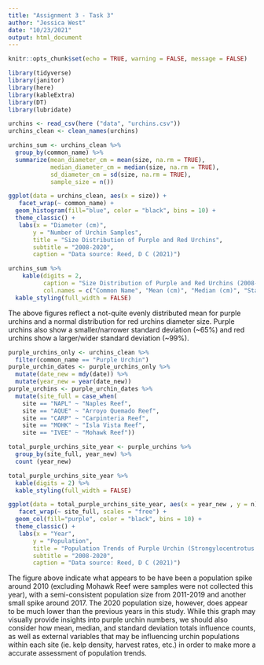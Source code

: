 ```yaml
---
title: "Assignment 3 - Task 3"
author: "Jessica West"
date: "10/23/2021"
output: html_document
---
```


```r
knitr::opts_chunk$set(echo = TRUE, warning = FALSE, message = FALSE)

library(tidyverse)
library(janitor)
library(here)
library(kableExtra)
library(DT)
library(lubridate)
```

```r
urchins <- read_csv(here ("data", "urchins.csv"))
urchins_clean <- clean_names(urchins)
```

```r
urchins_sum <- urchins_clean %>% 
  group_by(common_name) %>% 
  summarize(mean_diameter_cm = mean(size, na.rm = TRUE),
            median_diameter_cm = median(size, na.rm = TRUE),
            sd_diameter_cm = sd(size, na.rm = TRUE),
            sample_size = n())

ggplot(data = urchins_clean, aes(x = size)) + 
   facet_wrap(~ common_name) +
  geom_histogram(fill="blue", color = "black", bins = 10) +
  theme_classic() +
   labs(x = "Diameter (cm)", 
       y = "Number of Urchin Samples", 
       title = "Size Distribution of Purple and Red Urchins",
       subtitle = "2008-2020",
       caption = "Data source: Reed, D C (2021)")

urchins_sum %>% 
    kable(digits = 2,
          caption = "Size Distribution of Purple and Red Urchins (2008-2020)", 
          col.names = c("Common Name", "Mean (cm)", "Median (cm)", "Standard Deviation (cm)", "Sample Size")) %>%
  kable_styling(full_width = FALSE)
```


The above figures reflect a not-quite evenly distributed mean for purple urchins and a normal distribution for red urchins diameter size. Purple urchins also show a smaller/narrower standard deviation (~65%) and red urchins show a larger/wider standard deviation (~99%).


```r
purple_urchins_only <- urchins_clean %>% 
  filter(common_name == "Purple Urchin")
purple_urchin_dates <- purple_urchins_only %>% 
  mutate(date_new = mdy(date)) %>% 
  mutate(year_new = year(date_new))
purple_urchins <- purple_urchin_dates %>%
  mutate(site_full = case_when(
    site == "NAPL" ~ "Naples Reef",
    site == "AQUE" ~ "Arroyo Quemado Reef",
    site == "CARP" ~ "Carpinteria Reef",
    site == "MOHK" ~ "Isla Vista Reef",
    site == "IVEE" ~ "Mohawk Reef"))
```

```r
total_purple_urchins_site_year <- purple_urchins %>% 
  group_by(site_full, year_new) %>% 
  count (year_new)
```

```r
total_purple_urchins_site_year %>% 
  kable(digits = 2) %>%
  kable_styling(full_width = FALSE)
```

```r
ggplot(data = total_purple_urchins_site_year, aes(x = year_new , y = n)) + 
   facet_wrap(~ site_full, scales = "free") +
  geom_col(fill="purple", color = "black", bins = 10) +
  theme_classic() +
   labs(x = "Year", 
       y = "Population", 
       title = "Population Trends of Purple Urchin (Strongylocentrotus purpuratus)",
       subtitle = "2008-2020",
       caption = "Data source: Reed, D C (2021)")
```

The figure above indicate what appears to be have been a population spike around 2010 (excluding Mohawk Reef were samples were not collected this year), with a semi-consistent population size from 2011-2019 and another small spike around 2017. The 2020 population size, however, does appear to be much lower than the previous years in this study. While this graph may visually provide insights into purple urchin numbers, we should also consider how mean, median, and standard deviation totals influence counts, as well as external variables that may be influencing urchin populations within each site (ie. kelp density, harvest rates, etc.) in order to make more a accurate assessment of population trends.

